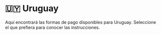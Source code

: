 # 🇺🇾 Uruguay


<Callout>
Aquí encontrará las formas de pago disponibles para Uruguay. Seleccione el que prefiera para conocer las instrucciones.
</Callout>

<Cards>
  <Card title="💸 PayPal" href="/payments/paypal" />
  <Card title="💳 Tarjetas de crédito y débito" href="/payments/cards" />
  <Card title="💰 Saldo de cuenta" href="/payments/credit-balance" />
</Cards>